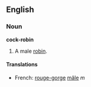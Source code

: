 ==English==
===Noun===
'''cock-robin'''

#A male [[robin]].

====Translations====
*French: [[rouge-gorge]] [[mâle]] ''m''